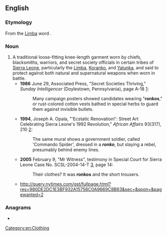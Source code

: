 ==English==

===Etymology===
From the [[w:Limba people (Sierra Leone)|Limba]] word {{m|en|hu-ronko}}.

===Noun===
{{en-noun}}

# A traditional loose-fitting knee-length garment worn by chiefs, blacksmiths, warriors, and secret society officials in certain tribes of [[Sierra Leone]], particularly the [[Limba]], [[Koranko]], and [[Yalunka]], and said to protect against both natural and supernatural weapons when worn in battle.
#* '''1986''' June 29, Associated Press, "Secret Societies Thriving," ''Sunday Intelligencer'' (Doylestown, Pennsylvania), page A-18 [http://www.newspaperarchive.com/PdfViewer.aspx?img=26962689]:
#*: Many campaign posters showed candidates wearing "'''ronkos'''," or rust-colored cotton vests bathed in special herbs to guard them against invisible bullets.
#* '''1994''', Joseph A. Opala, "'Ecstatic Renovation!': Street Art Celebrating Sierra Leone's 1992 Revolution," ''African Affairs'' 93(317), 210 [http://links.jstor.org/sici?sici=0001-9909(199404)93%3A371%3C195%3A'RSACS%3E2.0.CO%3B2-5]:
#*: The same mural shows a government soldier, called 'Commando Spider', dressed in a '''''ronko''''', but slaying a rebel, presumably behind enemy lines.
#* '''2005''' February 9, "Mr Witness", testimony in Special Court for Sierra Leone Case No. SCSL-2004-14-T [http://www.sc-sl.org/Transcripts/CDF-020905.pdf], page 14:
#*: Their clothes? It was '''ronkos''' and the short trousers.
#* http://query.nytimes.com/gst/fullpage.html?res=980DE2DC1E3BF932A15756C0A9669C8B63&sec=&spon=&pagewanted=2

===Anagrams===
* {{anagrams|en|a=knoor|Kroon|kroon}}

[[Category:en:Clothing]]